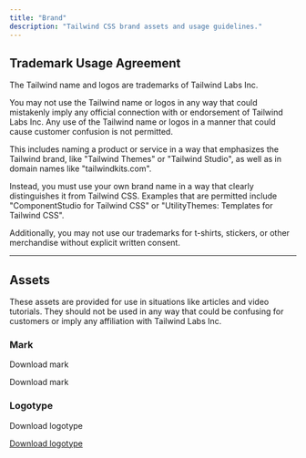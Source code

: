 ```yaml
---
title: "Brand"
description: "Tailwind CSS brand assets and usage guidelines."
---
```




## Trademark Usage Agreement

The Tailwind name and logos are trademarks of Tailwind Labs Inc.

You may not use the Tailwind name or logos in any way that could mistakenly imply any official connection with or endorsement of Tailwind Labs Inc. Any use of the Tailwind name or logos in a manner that could cause customer confusion is not permitted.

This includes naming a product or service in a way that emphasizes the Tailwind brand, like "Tailwind Themes" or "Tailwind Studio", as well as in domain names like "tailwindkits.com".

Instead, you must use your own brand name in a way that clearly distinguishes it from Tailwind CSS.  Examples that are permitted include "ComponentStudio for Tailwind CSS" or "UtilityThemes: Templates for Tailwind CSS".

Additionally, you may not use our trademarks for t-shirts, stickers, or other merchandise without explicit written consent.

---

## Assets

These assets are provided for use in situations like articles and video tutorials. They should not be used in any way that could be confusing for customers or imply any affiliation with Tailwind Labs Inc.

### Mark

<div className="pt-5 pb-8">
  <a download>
    <span className="sr-only">Download mark</span>
    <div className="max-w-xl">
      <div className="relative" style={{ paddingTop: `${33 / 262 * 100}%` }}>
      </div>
    </div>
  </a>
</div>

<a  download>Download mark</a>

### Logotype

<div className="pt-5 pb-8">
  <a  download>
    <span className="sr-only">Download logotype</span>
    <div className="max-w-xl">
      <div className="relative" style={{ paddingTop: `${33 / 262 * 100}%` }}>
      </div>
    </div>
  </a>
</div>

<a href="/brand/tailwindcss-logotype.zip" download>Download logotype</a>
